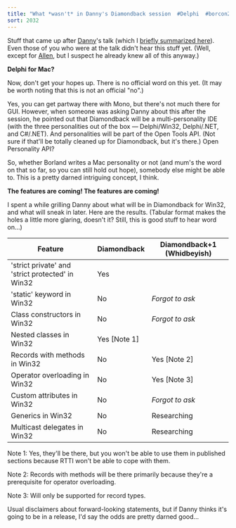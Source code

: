 ```yaml
---
title: "What *wasn't* in Danny's Diamondback session  #Delphi  #borcon2004"
sort: 2032
---
```

Stuff that came up after <a href="http://homepages.borland.com/dthorpe/blog/delphi/">Danny</a>'s talk (which I <a href="http://blog.excastle.com/2004/09/13/dannys-whats-new-in-the-diamondback-compiler-session/">briefly summarized here</a>). Even those of you who were at the talk didn't hear this stuff yet. (Well, except for <a href="http://blogs.borland.com/abauer">Allen</a>, but I suspect he already knew all of this anyway.)



<strong>Delphi for Mac?</strong>

Now, don't get your hopes up. There is no official word on this yet. (It may be worth noting that this is not an official "no".)



Yes, you can get partway there with Mono, but there's not much there for GUI. However, when someone was asking Danny about this after the session, he pointed out that Diamondback will be a multi-personality IDE (with the three personalities out of the box &mdash; Delphi/Win32, Delphi/.NET, and C#/.NET). And personalities will be part of the Open Tools API. (Not sure if that'll be totally cleaned up for Diamondback, but it's there.) Open Personality API?

So, whether Borland writes a Mac personality or not (and mum's the word on that so far, so you can still hold out hope), somebody else might be able to. This is a pretty darned intriguing concept, I think.

<strong>The features are coming! The features are coming!</strong>

I spent a while grilling Danny about what will be in Diamondback for Win32, and what will sneak in later. Here are the results. (Tabular format makes the holes a little more glaring, doesn't it? Still, this is good stuff to hear word on...)
<table>
<thead>
<tr>
<th>Feature</th>
<th><nobr>Diamondback</nobr></th>
<th>Diamondback+1
(Whidbeyish)</th>
</tr>
</thead>
<tbody>
<tr>
<td>'strict private' and 'strict protected' in Win32</td>
<td colSpan="2">Yes</td>
</tr>
<tr>
<td>'static' keyword in Win32</td>
<td>No</td>
<td><em>Forgot to ask</em></td>
</tr>
<tr>
<td>Class constructors in Win32</td>
<td>No</td>
<td><em>Forgot to ask</em></td>
</tr>
<tr>
<td>Nested classes in Win32</td>
<td colSpan="2">Yes [Note 1]</td>
</tr>
<tr>
<td>Records with methods in Win32</td>
<td>No</td>
<td>Yes [Note 2]</td>
</tr>
<tr>
<td>Operator overloading in Win32</td>
<td>No</td>
<td>Yes [Note 3]</td>
</tr>
<tr>
<td>Custom attributes in Win32</td>
<td>No</td>
<td><em>Forgot to ask</em></td>
</tr>
<tr>
<td>Generics in Win32</td>
<td>No</td>
<td>Researching</td>
</tr>
<tr>
<td>Multicast delegates in Win32</td>
<td>No</td>
<td>Researching</td>
</tr>
</tbody>
</table>

Note 1: Yes, they'll be there, but you won't be able to use them in published sections because RTTI won't be able to cope with them.

Note 2: Records with methods will be there primarily because they're a prerequisite for operator overloading.

Note 3: Will only be supported for record types.

Usual disclaimers about forward-looking statements, but if Danny thinks it's going to be in a release, I'd say the odds are pretty darned good...
